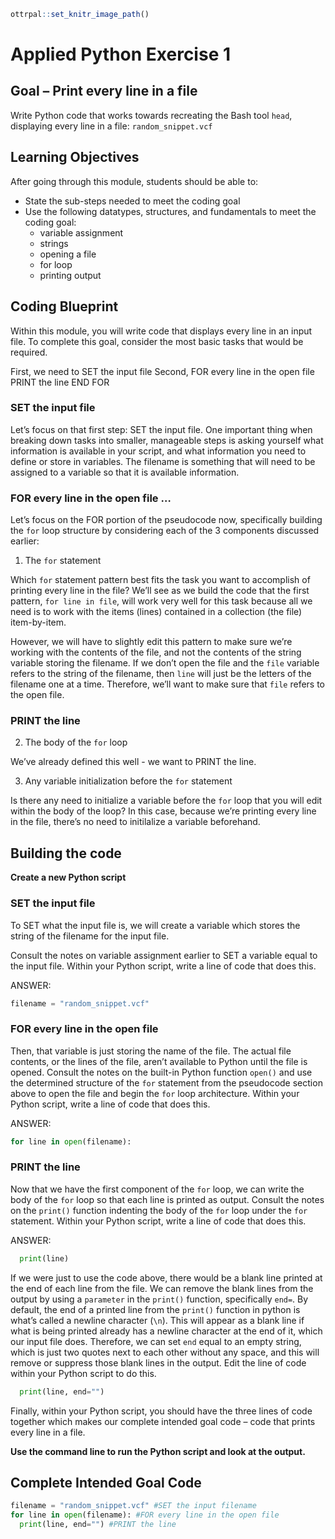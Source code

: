 ```r
ottrpal::set_knitr_image_path()
```

# Applied Python Exercise 1

## Goal -- Print every line in a file

Write Python code that works towards recreating the Bash tool `head`, displaying every line in a file: `random_snippet.vcf`

## Learning Objectives

After going through this module, students should be able to: 

* State the sub-steps needed to meet the coding goal
* Use the following datatypes, structures, and fundamentals to meet the coding goal:
  * variable assignment
  * strings
  * opening a file
  * for loop
  * printing output

## Coding Blueprint

Within this module, you will write code that displays every line in an input file. To complete this goal, consider the most basic tasks that would be required.

First, we need to SET the input file
Second, FOR every line in the open file
  PRINT the line
END FOR

### SET the input file

Let's focus on that first step: SET the input file. One important thing when breaking down tasks into smaller, manageable steps is asking yourself what information is available in your script, and what information you need to define or store in variables. The filename is something that will need to be assigned to a variable so that it is available information. 

### FOR every line in the open file ...

Let's focus on the FOR portion of the pseudocode now, specifically building the `for` loop structure by considering each of the 3 components discussed earlier:

1. The `for` statement

  Which `for` statement pattern best fits the task you want to accomplish of printing every line in the file? We'll see as we build the code that the first pattern, `for line in file`, will work very well for this task because all we need is to work with the items (lines) contained in a collection (the file) item-by-item.
  
  However, we will have to slightly edit this pattern to make sure we're working with the contents of the file, and not the contents of the string variable storing the filename. If we don't open the file and the `file` variable refers to the string of the filename, then `line` will just be the letters of the filename one at a time. Therefore, we'll want to make sure that `file` refers to the open file.

### PRINT the line

2. The body of the `for` loop

  We've already defined this well - we want to PRINT the line.

3. Any variable initialization before the `for` statement

  Is there any need to initialize a variable before the `for` loop that you will edit within the body of the loop? In this case, because we're printing every line in the file, there's no need to initilalize a variable beforehand.

## Building the code

**Create a new Python script**

### SET the input file

To SET what the input file is, we will create a variable which stores the string of the filename for the input file.

Consult the notes on variable assignment earlier to SET a variable equal to the input file. Within your Python script, write a line of code that does this. 

ANSWER:
```python
filename = "random_snippet.vcf"
```

### FOR every line in the open file

Then, that variable is just storing the name of the file. The actual file contents, or the lines of the file, aren't available to Python until the file is opened. Consult the notes on the built-in Python function `open()` and use the determined structure of the `for` statement from the pseudocode section above to open the file and begin the `for` loop architecture. Within your Python script, write a line of code that does this.

ANSWER:
```python
for line in open(filename):
```

### PRINT the line

Now that we have the first component of the `for` loop, we can write the body of the `for` loop so that each line is printed as output. Consult the notes on the `print()` function indenting the body of the `for` loop under the `for` statement. Within your Python script, write a line of code that does this.

ANSWER:
```python
  print(line)
```

If we were just to use the code above, there would be a blank line printed at the end of each line from the file. We can remove the blank lines from the output by using a `parameter` in the `print()` function, specifically `end=`. By default, the end of a printed line from the `print()` function in python is what's called a newline character (`\n`). This will appear as a blank line if what is being printed already has a newline character at the end of it, which our input file does. Therefore, we can set `end` equal to an empty string, which is just two quotes next to each other without any space, and this will remove or suppress those blank lines in the output. Edit the line of code within your Python script to do this.

```python
  print(line, end="")
```

Finally, within your Python script, you should have the three lines of code together which makes our complete intended goal code -- code that prints every line in a file.

**Use the command line to run the Python script and look at the output.**

## Complete Intended Goal Code

```python
filename = "random_snippet.vcf" #SET the input filename
for line in open(filename): #FOR every line in the open file
  print(line, end="") #PRINT the line
```